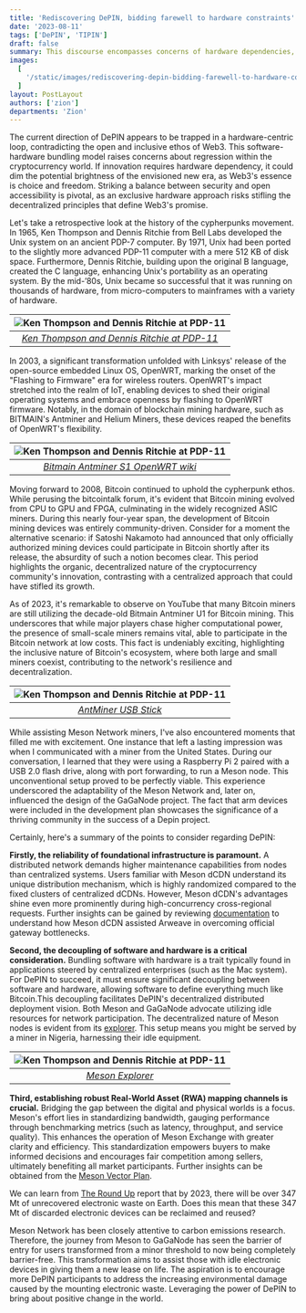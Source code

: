 ```yaml
---
title: 'Rediscovering DePIN, bidding farewell to hardware constraints'
date: '2023-08-11'
tags: ['DePIN', 'TIPIN']
draft: false
summary: This discourse encompasses concerns of hardware dependencies, historical milestones, and Meson Network's emphasis on infrastructure, bridging digital-physical gaps, culminating in a plea to tackle electronic waste, encapsulating DePIN's transformative potential.
images:
  [
    '/static/images/rediscovering-depin-bidding-farewell-to-hardware-constraints/a617a99098c3e613.webp',
  ]
layout: PostLayout
authors: ['zion']
departments: 'Zion'
---
```


The current direction of DePIN appears to be trapped in a hardware-centric loop, contradicting the open and inclusive ethos of Web3. This software-hardware bundling model raises concerns about regression within the cryptocurrency world. If innovation requires hardware dependency, it could dim the potential brightness of the envisioned new era, as Web3's essence is choice and freedom. Striking a balance between security and open accessibility is pivotal, as an exclusive hardware approach risks stifling the decentralized principles that define Web3's promise.

Let's take a retrospective look at the history of the cypherpunks movement. In 1965, Ken Thompson and Dennis Ritchie from Bell Labs developed the Unix system on an ancient PDP-7 computer. By 1971, Unix had been ported to the slightly more advanced PDP-11 computer with a mere 512 KB of disk space. Furthermore, Dennis Ritchie, building upon the original B language, created the C language, enhancing Unix's portability as an operating system. By the mid-’80s, Unix became so successful that it was running on thousands of hardware, from micro-computers to mainframes with a variety of hardware.

| ![Ken Thompson and Dennis Ritchie at PDP-11](/static/images/rediscovering-depin-bidding-farewell-to-hardware-constraints/Ken-Thompson-sitting-and-Dennis-Ritchie-at-PDP-11.webp) |
| :------------------------------------------------------------------------------------------------------------------------------------------------------------------------------: |
|                                             _[Ken Thompson and Dennis Ritchie at PDP-11](https://www.debugpoint.com/unix-history/)_                                              |

In 2003, a significant transformation unfolded with Linksys' release of the open-source embedded Linux OS, OpenWRT, marking the onset of the "Flashing to Firmware" era for wireless routers. OpenWRT's impact stretched into the realm of IoT, enabling devices to shed their original operating systems and embrace openness by flashing to OpenWRT firmware. Notably, in the domain of blockchain mining hardware, such as BITMAIN's Antminer and Helium Miners, these devices reaped the benefits of OpenWRT's flexibility.

| ![Ken Thompson and Dennis Ritchie at PDP-11](/static/images/rediscovering-depin-bidding-farewell-to-hardware-constraints/antminer-s1.png) |
| :---------------------------------------------------------------------------------------------------------------------------------------: |
|                                 _[Bitmain Antminer S1 OpenWRT wiki](https://openwrt.org/toh/bitmain/s1)_                                  |

Moving forward to 2008, Bitcoin continued to uphold the cypherpunk ethos. While perusing the bitcointalk forum, it's evident that Bitcoin mining evolved from CPU to GPU and FPGA, culminating in the widely recognized ASIC miners. During this nearly four-year span, the development of Bitcoin mining devices was entirely community-driven. Consider for a moment the alternative scenario: if Satoshi Nakamoto had announced that only officially authorized mining devices could participate in Bitcoin shortly after its release, the absurdity of such a notion becomes clear. This period highlights the organic, decentralized nature of the cryptocurrency community's innovation, contrasting with a centralized approach that could have stifled its growth.

As of 2023, it's remarkable to observe on YouTube that many Bitcoin miners are still utilizing the decade-old Bitmain Antminer U1 for Bitcoin mining. This underscores that while major players chase higher computational power, the presence of small-scale miners remains vital, able to participate in the Bitcoin network at low costs. This fact is undeniably exciting, highlighting the inclusive nature of Bitcoin's ecosystem, where both large and small miners coexist, contributing to the network's resilience and decentralization.

| ![Ken Thompson and Dennis Ritchie at PDP-11](/static/images/rediscovering-depin-bidding-farewell-to-hardware-constraints/aEMh4esWBU.png) |
| :--------------------------------------------------------------------------------------------------------------------------------------: |
|                         _[AntMiner USB Stick](https://www.youtube.com/results?search_query=AntMiner+USB+Stick)_                          |

While assisting Meson Network miners, I've also encountered moments that filled me with excitement. One instance that left a lasting impression was when I communicated with a miner from the United States. During our conversation, I learned that they were using a Raspberry Pi 2 paired with a USB 2.0 flash drive, along with port forwarding, to run a Meson node. This unconventional setup proved to be perfectly viable. This experience underscored the adaptability of the Meson Network and, later on, influenced the design of the GaGaNode project. The fact that arm devices were included in the development plan showcases the significance of a thriving community in the success of a Depin project.

Certainly, here's a summary of the points to consider regarding DePIN:

**Firstly, the reliability of foundational infrastructure is paramount.** A distributed network demands higher maintenance capabilities from nodes than centralized systems. Users familiar with Meson dCDN understand its unique distribution mechanism, which is highly randomized compared to the fixed clusters of centralized dCDNs. However, Meson dCDN's advantages shine even more prominently during high-concurrency cross-regional requests. Further insights can be gained by reviewing [documentation](https://docs.Meson.network/case-studies/arweave.html) to understand how Meson dCDN assisted Arweave in overcoming official gateway bottlenecks.

**Second, the decoupling of software and hardware is a critical consideration.** Bundling software with hardware is a trait typically found in applications steered by centralized enterprises (such as the Mac system). For DePIN to succeed, it must ensure significant decoupling between software and hardware, allowing software to define everything much like Bitcoin.This decoupling facilitates DePIN's decentralized distributed deployment vision. Both Meson and GaGaNode advocate utilizing idle resources for network participation. The decentralized nature of Meson nodes is evident from its [explorer](https://explorer.Meson.network:1984/). This setup means you might be served by a miner in Nigeria, harnessing their idle equipment.

| ![Ken Thompson and Dennis Ritchie at PDP-11](/static/images/rediscovering-depin-bidding-farewell-to-hardware-constraints/Meson-nodes.png) |
| :---------------------------------------------------------------------------------------------------------------------------------------: |
|                                         _[Meson Explorer](https://explorer.Meson.network:1984/)_                                          |

**Third, establishing robust Real-World Asset (RWA) mapping channels is crucial.** Bridging the gap between the digital and physical worlds is a focus. Meson's effort lies in standardizing bandwidth, gauging performance through benchmarking metrics (such as latency, throughput, and service quality). This enhances the operation of Meson Exchange with greater clarity and efficiency. This standardization empowers buyers to make informed decisions and encourages fair competition among sellers, ultimately benefiting all market participants. Further insights can be obtained from the [Meson Vector Plan](https://blog.Meson.network/blog/2023-07-12-Meson-Vector-Plan-V1).

We can learn from [The Round Up](https://theroundup.org/global-e-waste-statistics/) report that by 2023, there will be over 347 Mt of unrecovered electronic waste on Earth. Does this mean that these 347 Mt of discarded electronic devices can be reclaimed and reused?

Meson Network has been closely attentive to carbon emissions research. Therefore, the journey from Meson to GaGaNode has seen the barrier of entry for users transformed from a minor threshold to now being completely barrier-free. This transformation aims to assist those with idle electronic devices in giving them a new lease on life. The aspiration is to encourage more DePIN participants to address the increasing environmental damage caused by the mounting electronic waste. Leveraging the power of DePIN to bring about positive change in the world.
